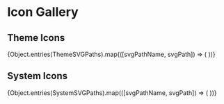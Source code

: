 
<Meta title="Komponenter/Icon/Icon Gallery" />

# Icon Gallery

## Theme Icons

<IconGallery>
  {Object.entries(ThemeSVGPaths).map(([svgPathName, svgPath]) => (
    <IconItem key={svgPathName} name={iconName(svgPathName)}>
      <Icon svgPath={svgPath} variant={'themeIcon'} />
    </IconItem>
  ))}
</IconGallery>

## System Icons

<IconGallery>
  {Object.entries(SystemSVGPaths).map(([svgPathName, svgPath]) => (
    <IconItem key={svgPathName} name={iconName(svgPathName)}>
      <Icon svgPath={svgPath} />
    </IconItem>
  ))}
</IconGallery>
